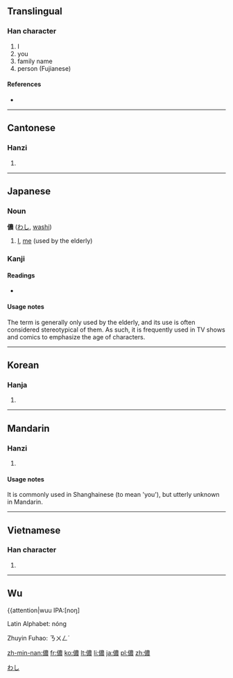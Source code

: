 {{also|侬}}
==Translingual==

===Han character===
{{Han char|rn=9|rad=人|as=13|sn=15|four=2523<sub>2</sub>|canj=人廿田女 (OTWV)}}

# I
# you
# family name
# person (Fujianese)

====References====
* {{Han ref|kx=0118.250|dkj=01176|dj=0251.090|hdz=10225.040|uh=5102|ud=20738|bh=BBFA|bd=48122}}

----

==Cantonese==

===Hanzi===
{{yue-hanzi|jyut=|y=nung4|sim=侬}}

# {{defn|lang=yue|sort=人13}}

----

==Japanese==

===Noun===
'''儂''' ([[わし]], [[washi]])

# [[I]], [[me]] (used by the elderly)

===Kanji===
{{ja-kanji|grade=|rs=人13}}

====Readings====
* {{ja-readings|on=[[どう]] ([[dō]]), [[のう]] ([[nō]])|kun=[[わし]] ([[washi]])}}

====Usage notes====
The term is generally only used by the elderly, and its use is often considered stereotypical of them. As such, it is frequently used in TV shows and comics to emphasize the age of characters.

[[Category:Japanese nouns|わし]]

----

==Korean==

===Hanja===
{{ko-hanja|hangeul=농|rv=nong|mr=nong}}

# {{defn|lang=ko|sort=人13}}

----

==Mandarin==

===Hanzi===
{{cmn-hanzi|sim=侬|pin=[[nóng]] ([[nong2]])|wg=nung<sup>2</sup>}}

# {{defn|lang=cmn|sort=人13}}

====Usage notes====
It is commonly used in Shanghainese (to mean 'you'), but utterly unknown in Mandarin.<!--What does this mean? Is the usage unknown, or the character itself? How can it be utterly unknown if it appears in Mandarin dictionaries?-->

----

==Vietnamese==

===Han character===
{{vi-hantu|[[nông]], [[nùng]], [[noọng]]|rs=人13}}

# {{defn|lang=vi|sort=人13}}

----

==Wu==
{{attention|wuu
IPA:[noŋ]

Latin Alphabet: nóng

Zhuyin Fuhao: ㄋㄨㄥˊ

[[zh-min-nan:儂]]
[[fr:儂]]
[[ko:儂]]
[[lt:儂]]
[[li:儂]]
[[ja:儂]]
[[pl:儂]]
[[zh:儂]]